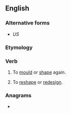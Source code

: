 ==English==

===Alternative forms===
* {{l|en|remold}} ''US''

===Etymology===
{{prefix|re|mould|lang=en}}

===Verb===
{{en-verb}}

# {{lb|en|British}} To [[mould]] or [[shape]] again.
# {{lb|en|British}} To [[reshape]] or [[redesign]].

===Anagrams===
* {{l|en|moulder}}